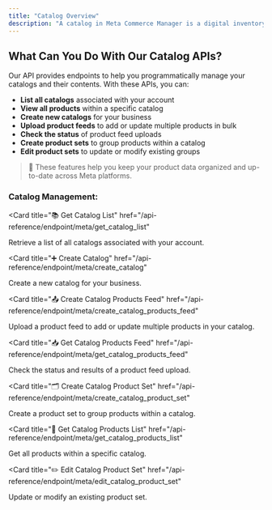 ```yaml
---
title: "Catalog Overview"
description: "A catalog in Meta Commerce Manager is a digital inventory that stores all your products and product sets, making it easy to organize, update, and showcase your items on Facebook and Instagram. With our API, you can list your catalogs, view and manage products, create new catalogs, upload product feeds for bulk updates, and organize products into sets—all to keep your Meta shop up-to-date and well-structured."
---
```




## What Can You Do With Our Catalog APIs?

Our API provides endpoints to help you programmatically manage your catalogs and their contents. With these APIs, you can:

- **List all catalogs** associated with your account
- **View all products** within a specific catalog
- **Create new catalogs** for your business
- **Upload product feeds** to add or update multiple products in bulk
- **Check the status** of product feed uploads
- **Create product sets** to group products within a catalog
- **Edit product sets** to update or modify existing groups

> 📘 These features help you keep your product data organized and up-to-date across Meta platforms.

### Catalog Management:

<Card
  title="📚 Get Catalog List"
  href="/api-reference/endpoint/meta/get_catalog_list"
>
  Retrieve a list of all catalogs associated with your account.
</Card>

<Card
  title="➕ Create Catalog"
  href="/api-reference/endpoint/meta/create_catalog"
>
  Create a new catalog for your business.
</Card>

<Card
  title="📤 Create Catalog Products Feed"
  href="/api-reference/endpoint/meta/create_catalog_products_feed"
>
  Upload a product feed to add or update multiple products in your catalog.
</Card>

<Card
  title="📥 Get Catalog Products Feed"
  href="/api-reference/endpoint/meta/get_catalog_products_feed"
>
  Check the status and results of a product feed upload.
</Card>

<Card
  title="🗂️ Create Catalog Product Set"
  href="/api-reference/endpoint/meta/create_catalog_product_set"
>
  Create a product set to group products within a catalog.
</Card>


<Card
  title="🛒 Get Catalog Products List"
  href="/api-reference/endpoint/meta/get_catalog_products_list"
>
  Get all products within a specific catalog.
</Card>


<Card
  title="✏️ Edit Catalog Product Set"
  href="/api-reference/endpoint/meta/edit_catalog_product_set"
>
  Update or modify an existing product set.
</Card>

